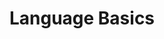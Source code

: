 ---
title: Language Basics
description: Discover the building blocks of C++, from classes and functions to the steps involved in creating and structuring a program.
---